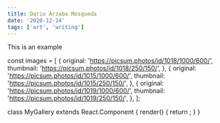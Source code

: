 ```yaml
---
title: Dario Arzaba Mosqueda
date: '2020-12-14'
tags: ['art', 'writing']
---
```


This is an example


const images = [
  {
    original: 'https://picsum.photos/id/1018/1000/600/',
    thumbnail: 'https://picsum.photos/id/1018/250/150/',
  },
  {
    original: 'https://picsum.photos/id/1015/1000/600/',
    thumbnail: 'https://picsum.photos/id/1015/250/150/',
  },
  {
    original: 'https://picsum.photos/id/1019/1000/600/',
    thumbnail: 'https://picsum.photos/id/1019/250/150/',
  },
];

class MyGallery extends React.Component {
  render() {
    return <ImageGallery items={images} />;
  }
}